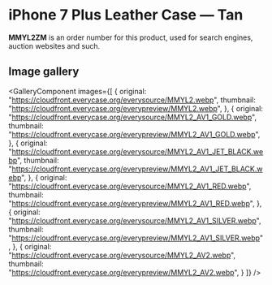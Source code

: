 
# iPhone 7 Plus Leather Case — Tan

<Callout type='info' emoji='👉🏻'>**MMYL2ZM** is an order number for this product, used for search engines, auction websites and such.</Callout>

## Image gallery

<GalleryComponent
    images={[
      {
        original: "https://cloudfront.everycase.org/everysource/MMYL2.webp",
        thumbnail: "https://cloudfront.everycase.org/everypreview/MMYL2.webp",
      },
      {
        original: "https://cloudfront.everycase.org/everysource/MMYL2_AV1_GOLD.webp",
        thumbnail: "https://cloudfront.everycase.org/everypreview/MMYL2_AV1_GOLD.webp",
      },
      {
        original: "https://cloudfront.everycase.org/everysource/MMYL2_AV1_JET_BLACK.webp",
        thumbnail: "https://cloudfront.everycase.org/everypreview/MMYL2_AV1_JET_BLACK.webp",
      },
      {
        original: "https://cloudfront.everycase.org/everysource/MMYL2_AV1_RED.webp",
        thumbnail: "https://cloudfront.everycase.org/everypreview/MMYL2_AV1_RED.webp",
      },
      {
        original: "https://cloudfront.everycase.org/everysource/MMYL2_AV1_SILVER.webp",
        thumbnail: "https://cloudfront.everycase.org/everypreview/MMYL2_AV1_SILVER.webp",
      },
      {
        original: "https://cloudfront.everycase.org/everysource/MMYL2_AV2.webp",
        thumbnail: "https://cloudfront.everycase.org/everypreview/MMYL2_AV2.webp",
      }
    ]}
  />
